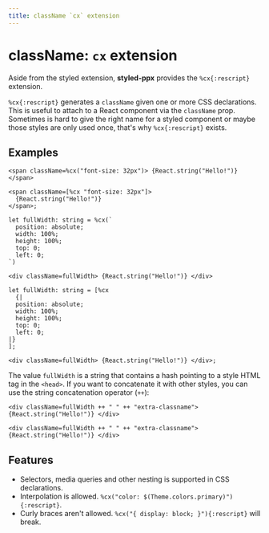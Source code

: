 ```yaml
---
title: className `cx` extension
---
```


# className: `cx` extension

Aside from the styled extension, **styled-ppx** provides the `%cx{:rescript}` extension.

`%cx{:rescript}` generates a `className` given one or more CSS declarations. This is useful to attach to a React component via the `className` prop. Sometimes is hard to give the right name for a styled component or maybe those styles are only used once, that's why `%cx{:rescript}` exists.

## Examples

```rescript
<span className=%cx("font-size: 32px")> {React.string("Hello!")} </span>
```
```reason
<span className=[%cx "font-size: 32px"]>
  {React.string("Hello!")}
</span>;
```

```rescript
let fullWidth: string = %cx(`
  position: absolute;
  width: 100%;
  height: 100%;
  top: 0;
  left: 0;
`)

<div className=fullWidth> {React.string("Hello!")} </div>
```
```reason
let fullWidth: string = [%cx
  {|
  position: absolute;
  width: 100%;
  height: 100%;
  top: 0;
  left: 0;
|}
];

<div className=fullWidth> {React.string("Hello!")} </div>;
```

The value `fullWidth` is a string that contains a hash pointing to a style HTML tag in the `<head>`. If you want to concatenate it with other styles, you can use the string concatenation operator (`++`):

```rescript
<div className=fullWidth ++ " " ++ "extra-classname"> {React.string("Hello!")} </div>
```
```reason
<div className=fullWidth ++ " " ++ "extra-classname"> {React.string("Hello!")} </div>
```

## Features

- Selectors, media queries and other nesting is supported in CSS declarations.
- Interpolation is allowed. `%cx("color: $(Theme.colors.primary)"){:rescript}`.
- Curly braces aren't allowed. `%cx("{ display: block; }"){:rescript}` will break.
